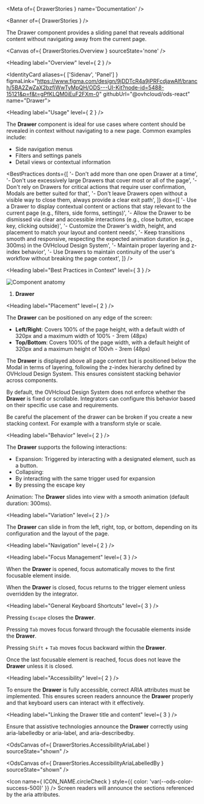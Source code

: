 
<Meta of={ DrawerStories } name='Documentation' />

<Banner of={ DrawerStories } />

The Drawer component provides a sliding panel that reveals additional content without navigating away from the current page.

<Canvas of={ DrawerStories.Overview } sourceState='none' />

<Heading label="Overview" level={ 2 } />

<IdentityCard aliases={ ['Sidenav', 'Panel'] }
              figmaLink="https://www.figma.com/design/9jDDTcR4a9jPRFcdjawAlf/branch/5BA2ZwZaX2bzfiWwTyMpQH/ODS---UI-Kit?node-id=5488-15121&p=f&t=gPfKLQM0iEuF2FXm-0"
              githubUrl="@ovhcloud/ods-react"
              name="Drawer">
</IdentityCard>

<Heading label="Usage" level={ 2 } />

The **Drawer** component is ideal for use cases where content should be revealed in context without navigating to a new page. Common examples include:

- Side navigation menus
- Filters and settings panels
- Detail views or contextual information

<BestPractices
  donts={[
    '- Don\'t add more than one open Drawer at a time',
    '- Don\'t use excessively large Drawers that cover most or all of the page',
    '- Don\'t rely on Drawers for critical actions that require user confirmation, Modals are better suited for that',
    '- Don\'t leave Drawers open without a visible way to close them, always provide a clear exit path',
  ]}
  dos={[
    '- Use a Drawer to display contextual content or actions that stay relevant to the current page (e.g., filters, side forms, settings)',
    '- Allow the Drawer to be dismissed via clear and accessible interactions (e.g., close button, escape key, clicking outside)',
    '- Customize the Drawer\'s width, height, and placement to match your layout and content needs',
    '- Keep transitions smooth and responsive, respecting the expected animation duration (e.g., 300ms) in the OVHcloud Design System',
    '- Maintain proper layering and z-index behavior',
    '- Use Drawers to maintain continuity of the user\'s workflow without breaking the page context',
  ]}
/>

<Heading label="Best Practices in Context" level={ 3 } />

![Component anatomy](./base-assets/components/drawer/anatomy.png "Component anatomy")

1. **Drawer**

<Heading label="Placement" level={ 2 } />

The **Drawer** can be positioned on any edge of the screen:

- **Left/Right**: Covers 100% of the page height, with a default width of 320px and a maximum width of 100% - 3rem (48px)
- **Top/Bottom**: Covers 100% of the page width, with a default height of 320px and a maximum height of 100vh - 3rem (48px)

The **Drawer** is displayed above all page content but is positioned below the Modal in terms of layering, following the z-index hierarchy defined by OVHcloud Design System. This ensures consistent stacking behavior across components.

By default, the OVHcloud Design System does not enforce whether the **Drawer** is fixed or scrollable. Integrators can configure this behavior based on their specific use case and requirements.

Be careful the placement of the drawer can be broken if you create a new <ExternalLink href="https://developer.mozilla.org/en-US/docs/Web/CSS/CSS_positioned_layout/Understanding_z-index/Stacking_context" target="_blank">stacking context</ExternalLink>.
For example with a transform style or scale.

<Heading label="Behavior" level={ 2 } />

The **Drawer** supports the following interactions:

- Expansion: Triggered by interacting with a designated element, such as a button.
- Collapsing:
- By interacting with the same trigger used for expansion
- By pressing the escape key

Animation: The **Drawer** slides into view with a smooth animation (default duration: 300ms).

<Heading label="Variation" level={ 2 } />

The **Drawer** can slide in from the left, right, top, or bottom, depending on its configuration and the layout of the page.

<Heading label="Navigation" level={ 2 } />

<Heading label="Focus Management" level={ 3 } />

When the **Drawer** is opened, focus automatically moves to the first focusable element inside.

When the **Drawer** is closed, focus returns to the trigger element unless overridden by the integrator.

<Heading label="General Keyboard Shortcuts" level={ 3 } />

Pressing `Escape` closes the **Drawer**.

Pressing `Tab` moves focus forward through the focusable elements inside the **Drawer**.

Pressing `Shift` + `Tab` moves focus backward within the **Drawer**.

Once the last focusable element is reached, focus does not leave the **Drawer** unless it is closed.

<Heading label="Accessibility" level={ 2 } />

To ensure the **Drawer** is fully accessible, correct ARIA attributes must be implemented. This ensures screen readers announce the **Drawer** properly and that keyboard users can interact with it effectively.

<Heading label="Linking the Drawer title and content" level={ 3 } />

Ensure that assistive technologies announce the **Drawer** correctly using <ExternalLink href="https://developer.mozilla.org/en-US/docs/Web/Accessibility/ARIA/Reference/Attributes/aria-labelledby">aria-labelledby</ExternalLink> or <ExternalLink href="https://developer.mozilla.org/en-US/docs/Web/Accessibility/ARIA/Reference/Attributes/aria-label">aria-label</ExternalLink>, and <ExternalLink href="https://developer.mozilla.org/en-US/docs/Web/Accessibility/ARIA/Reference/Attributes/aria-describedby">aria-describedby</ExternalLink>.

<OdsCanvas of={ DrawerStories.AccessibilityAriaLabel } sourceState="shown" />

<OdsCanvas of={ DrawerStories.AccessibilityAriaLabelledBy } sourceState="shown" />

<Icon name={ ICON_NAME.circleCheck }
      style={{ color: 'var(--ods-color-success-500)' }} /> Screen readers will announce the sections referenced by the aria attributes.
